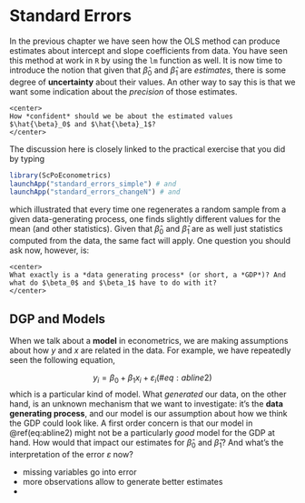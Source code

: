 # Standard Errors {#std-errors}

In the previous chapter we have seen how the OLS method can produce estimates about intercept and slope coefficients from data. You have seen this method at work in `R` by using the `lm` function as well. It is now time to introduce the notion that given that $\hat{\beta}_0$ and $\hat{\beta}_1$ are *estimates*, there is some degree of **uncertainty** about their values. An other way to say this is that we want some indication about the *precision* of those estimates. 

```block
<center>
How *confident* should we be about the estimated values $\hat{\beta}_0$ and $\hat{\beta}_1$?
</center>
```
  
  
The discussion here is closely linked to the practical exercise that you did by typing

```r
library(ScPoEconometrics)
launchApp("standard_errors_simple") # and
launchApp("standard_errors_changeN") # and
```

which illustrated that every time one regenerates a random sample from a given data-generating process, one finds slightly different values for the mean (and other statistics). Given that $\hat{\beta}_0$ and $\hat{\beta}_1$ are as well just statistics computed from the data, the same fact will apply. One question you should ask now, however, is:

```block
<center>
What exactly is a *data generating process* (or short, a *GDP*)? And what do $\beta_0$ and $\beta_1$ have to do with it?
</center>
```

## DGP and Models 

When we talk about a **model** in econometrics, we are making assumptions about how $y$ and $x$ are related in the data. For example, we have repeatedly seen the following equation,

$$
y_i = \beta_0 + \beta_1 x_i + \varepsilon_i  (\#eq:abline2)
$$ 
which is a particular kind of model. What *generated* our data, on the other hand, is an unknown mechanism that we want to investigate: it's the **data generating process**, and our model is our assumption about how we think the GDP could look like.
A first order concern is that our model in \@ref(eq:abline2) might not be a particularly *good* model for the GDP at hand. How would that impact our estimates for $\hat{\beta}_0$ and $\hat{\beta}_1$? And what's the interpretation of the error $\varepsilon$ now?

* missing variables go into error
* more observations allow to generate better estimates
* 



